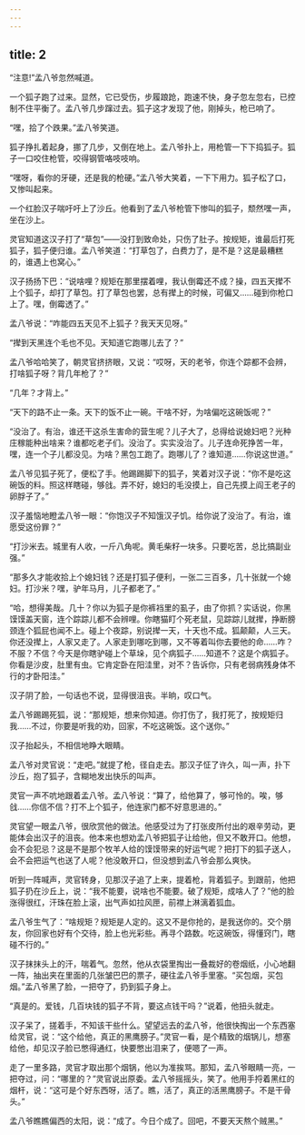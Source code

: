 ```yaml
---
---
---
```

title: 2
---



“注意!”孟八爷忽然喊道。

一个狐子跑了过来。显然，它已受伤，步履踉跄，跑速不快，身子忽左忽右，已控制不住平衡了。孟八爷几步蹿过去。狐子这才发现了他，刚掉头，枪已响了。

“嘿，拾了个跌果。”孟八爷笑道。

狐子挣扎着起身，挪了几步，又倒在地上。孟八爷扑上，用枪管一下下捣狐子。狐子一口咬住枪管，咬得钢管咯吱吱响。

“嘿呀，看你的牙硬，还是我的枪硬。”孟八爷大笑着，一下下用力。狐子松了口，又惨叫起来。

一个红脸汉子喘吁吁上了沙丘。他看到了孟八爷枪管下惨叫的狐子，颓然嘿一声，坐在沙上。

灵官知道这汉子打了“草包”——没打到致命处，只伤了肚子。按规矩，谁最后打死狐子，狐子便归谁。孟八爷笑道：“打草包了，白费力了，是不是？这是最糟糕的，谁遇上也窝心。”

汉子扬扬下巴：“说啥哩？规矩在那里摆着哩，我认倒霉还不成？操，四五天撵不上个狐子，却打了草包。打了草包也罢，总有撵上的时候，可偏又……碰到你枪口上了。嘿，倒霉透了。”

孟八爷说：“咋能四五天见不上狐子？我天天见呀。”

“撵到天黑连个毛也不见。天知道它跑哪儿去了？”

孟八爷哈哈笑了，朝灵官挤挤眼，又说：“哎呀，天的老爷，你连个踪都不会辨，打啥狐子呀？背几年枪了？”

“几年？才背上。”

“天下的路不止一条。天下的饭不止一碗。干啥不好，为啥偏吃这碗饭呢？”

“没治了。有治，谁还干这杀生害命的营生呢？儿子大了，总得给说媳妇吧？光种庄稼能种出啥来？谁都吃老子们。没治了。实实没治了。儿子连命死挣苦一年，嘿，连一个子儿都没见。为啥？黑包工跑了。跑哪儿了？谁知道……你说这世道。”

孟八爷见狐子死了，便松了手。他踢踢脚下的狐子，笑着对汉子说：“你不是吃这碗饭的料。照这样瞎碰，够戗。弄不好，媳妇的毛没摸上，自己先摸上阎王老子的卵脬子了。”

汉子羞恼地瞪孟八爷一眼：“你饱汉子不知饿汉子饥。给你说了没治了。有治，谁愿受这份罪？”

“打沙米去。城里有人收，一斤八角呢。黄毛柴籽一块多。只要吃苦，总比搞副业强。”

“那多久才能收拾上个媳妇钱？还是打狐子便利，一张二三百多，几十张就一个媳妇。打沙米？嘿，驴年马月，儿子都老了。”

“哈，想得美哉。几十？你以为狐子是你裤裆里的虱子，由了你抓？实话说，你黑馍馍盖天窗，连个踪踪儿都不会辨哩。你瞎猫盯个死老鼠，见踪踪儿就撵，挣断膀颈连个狐屁也闻不上。碰上个夜踪，别说撵一天，十天也不成。狐颠颠，人三天。你还没撵上，人家又走了。人家走到哪吃到哪，又不等着叫你去要他的命……咋？不服？不信？今天是你瞎驴碰上个草垛，见个病狐子……知道不？这是个病狐子。你看是沙皮，肚里有虫。它肯定卧在阳洼里，对不？告诉你，只有老弱病残身体不行的才卧阳洼。”

汉子阴了脸，一句话也不说，显得很沮丧。半晌，叹口气。

孟八爷踢踢死狐，说：“那规矩，想来你知道。你打伤了，我打死了，按规矩归我……不过，你要是听我的劝，回家，不吃这碗饭。这个送你。”

汉子抬起头，不相信地睁大眼睛。

孟八爷对灵官说：“走吧。”就提了枪，径自走去。那汉子怔了许久，叫一声，扑下沙丘，抱了狐子，含糊地发出快乐的叫声。

灵官一声不吭地跟着孟八爷。孟八爷说：“算了，给他算了，够可怜的。唉，够戗……你信不信？打不上个狐子，他连家门都不好意思进的。”

灵官望一眼孟八爷，很欣赏他的做法。他感受过为了打张皮所付出的艰辛劳动，更能体会出汉子的沮丧。他本来也想劝孟八爷把狐子让给他，但又不敢开口。他想，会不会犯忌？这是不是那个牧羊人给的馍馍带来的好运气呢？把打下的狐子送人，会不会把运气也送了人呢？他没敢开口，但没想到孟八爷会那么爽快。

听到一阵喊声，灵官转身，见那汉子追了上来，提着枪，背着狐子。到跟前，他把狐子扔在沙丘上，说：“我不能要，说啥也不能要。破了规矩，成啥人了？”他的脸涨得很红，汗珠在脸上滚，出气声如拉风匣，前襟上淋漓着狐血。

孟八爷生气了：“啥规矩？规矩是人定的。这又不是你抢的，是我送你的。交个朋友，你回家也好有个交待，脸上也光彩些。再寻个路数。吃这碗饭，得懂窍门，瞎碰不行的。”

汉子抹抹头上的汗，喘着气。忽然，他从衣袋里掏出一叠裁好的卷烟纸，小心地翻一阵，抽出夹在里面的几张皱巴巴的票子，硬往孟八爷手里塞。“买包烟，买包烟。”孟八爷黑了脸，一把夺了，扔到狐子身上。

“真是的。爱钱，几百块钱的狐子不背，要这点钱干吗？”说着，他扭头就走。

汉子呆了，搓着手，不知该干些什么。望望远去的孟八爷，他很快掏出一个东西塞给灵官，说：“这个给他，真正的黑鹰膀子。”灵官一看，是个精致的烟锅儿，想塞给他，却见汉子脸已憋得通红，快要憋出泪来了，便嗯了一声。

走了一里多路，灵官才取出那个烟锅，他以为准挨骂。那知，孟八爷眼睛一亮，一把夺过，问：“哪里的？”灵官说出原委。孟八爷摇摇头，笑了。他用手捋着黑红的烟杆，说：“这可是个好东西呀，活了。瞧，活了，真正的活黑鹰膀子。不是干骨头。”

孟八爷瞧瞧偏西的太阳，说：“成了。今日个成了。回吧，不要天天熬个贼黑。”